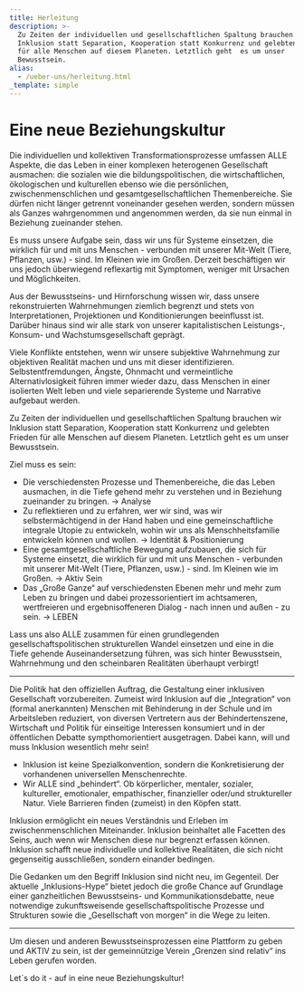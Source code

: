 ```yaml
---
title: Herleitung
description: >-
  Zu Zeiten der individuellen und gesellschaftlichen Spaltung brauchen wir
  Inklusion statt Separation, Kooperation statt Konkurrenz und gelebten Frieden
  für alle Menschen auf diesem Planeten. Letztlich geht  es um unser
  Bewusstsein.
alias:
  - /ueber-uns/herleitung.html
_template: simple
---
```


# Eine neue Beziehungskultur

Die individuellen und kollektiven Transformationsprozesse umfassen ALLE Aspekte, die das Leben in einer komplexen heterogenen Gesellschaft ausmachen: die sozialen wie die bildungspolitischen, die wirtschaftlichen, ökologischen und kulturellen ebenso wie die persönlichen, zwischenmenschlichen und gesamtgesellschaftlichen Themenbereiche. Sie dürfen nicht länger getrennt voneinander gesehen werden, sondern müssen als Ganzes wahrgenommen und angenommen werden, da sie nun einmal in Beziehung zueinander stehen.

Es muss unsere Aufgabe sein, dass wir uns für Systeme einsetzen, die wirklich für und mit uns Menschen - verbunden mit unserer Mit-Welt (Tiere, Pflanzen, usw.) - sind. Im Kleinen wie im Großen. Derzeit beschäftigen wir uns jedoch überwiegend reflexartig mit Symptomen, weniger mit Ursachen und Möglichkeiten.

Aus der Bewusstseins- und Hirnforschung wissen wir, dass unsere rekonstruierten Wahrnehmungen ziemlich begrenzt und stets von Interpretationen, Projektionen und Konditionierungen beeinflusst ist. Darüber hinaus sind wir alle stark von unserer kapitalistischen Leistungs-, Konsum- und Wachstumsgesellschaft geprägt.

Viele Konflikte entstehen, wenn wir unsere subjektive Wahrnehmung zur objektiven Realität machen und uns mit dieser identifizieren. Selbstentfremdungen, Ängste, Ohnmacht und vermeintliche Alternativlosigkeit führen immer wieder dazu, dass Menschen in einer isolierten Welt leben und viele separierende Systeme und Narrative aufgebaut werden.

Zu Zeiten der individuellen und gesellschaftlichen Spaltung brauchen wir Inklusion statt Separation, Kooperation statt Konkurrenz und gelebten Frieden für alle Menschen auf diesem Planeten. Letztlich geht es um unser Bewusstsein.

Ziel muss es sein:

* Die verschiedensten Prozesse und Themenbereiche, die das Leben ausmachen, in die Tiefe gehend mehr zu verstehen und in Beziehung zueinander zu bringen. → Analyse
* Zu reflektieren und zu erfahren, wer wir sind, was wir selbstermächtigend in der Hand haben und eine gemeinschaftliche integrale Utopie zu entwickeln, wohin wir uns als Menschheitsfamilie entwickeln können und wollen. → Identität & Positionierung
* Eine gesamtgesellschaftliche Bewegung aufzubauen, die sich für Systeme einsetzt, die wirklich für und mit uns Menschen - verbunden mit unserer Mit-Welt (Tiere, Pflanzen, usw.) - sind. Im Kleinen wie im Großen. → Aktiv Sein
* Das „Große Ganze“ auf verschiedensten Ebenen mehr und mehr zum Leben zu bringen und dabei prozessorientiert im achtsameren, wertfreieren und ergebnisoffeneren Dialog - nach innen und außen - zu sein. → LEBEN

Lass uns also ALLE zusammen für einen grundlegenden gesellschaftspolitischen strukturellen Wandel einsetzen und eine in die Tiefe gehende Auseinandersetzung führen, was sich hinter Bewusstsein, Wahrnehmung und den scheinbaren Realitäten überhaupt verbirgt!

***

Die Politik hat den offiziellen Auftrag, die Gestaltung einer inklusiven Gesellschaft vorzubereiten. Zumeist wird Inklusion auf die „Integration“ von (formal anerkannten) Menschen mit Behinderung in der Schule und im Arbeitsleben reduziert, von diversen Vertretern aus der Behindertenszene, Wirtschaft und Politik für einseitige Interessen konsumiert und in der öffentlichen Debatte sympthomorientiert ausgetragen. Dabei kann, will und muss Inklusion wesentlich mehr sein!

* Inklusion ist keine Spezialkonvention, sondern die Konkretisierung der vorhandenen universellen Menschenrechte.
* Wir ALLE sind „behindert“. Ob körperlicher, mentaler, sozialer, kultureller, emotionaler, empathischer, finanzieller oder/und struktureller Natur. Viele Barrieren finden (zumeist) in den Köpfen statt.

Inklusion ermöglicht ein neues Verständnis und Erleben im zwischenmenschlichen Miteinander. Inklusion beinhaltet alle Facetten des Seins, auch wenn wir Menschen diese nur begrenzt erfassen können. Inklusion schafft neue individuelle und kollektive Realitäten, die sich nicht gegenseitig ausschließen, sondern einander bedingen.

Die Gedanken um den Begriff Inklusion sind nicht neu, im Gegenteil. Der aktuelle „Inklusions-Hype“ bietet jedoch die große Chance auf Grundlage einer ganzheitlichen Bewusstseins- und Kommunikationsdebatte, neue notwendige zukunftsweisende gesellschaftspolitische Prozesse und Strukturen sowie die „Gesellschaft von morgen“ in die Wege zu leiten.

***

Um diesen und anderen Bewusstseinsprozessen eine Plattform zu geben und AKTIV zu sein, ist der gemeinnützige Verein „Grenzen sind relativ“ ins Leben gerufen worden.

Let´s do it - auf in eine neue Beziehungskultur!
